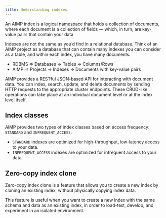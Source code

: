 ```yaml
---
title: Understanding indexes
---
```


An AIMP index is a logical namespace that holds a collection of documents,
where each document is a collection of fields — which, in turn,
are key-value pairs that contain your data.

Indexes are not the same as you’d find in a relational database.
Think of an AIMP project as a database that can contain many indexes you can consider as a table,
and within each index, you have many documents.

* RDBMS => Databases => Tables => Columns/Rows
* AIMP => Projects => Indexes => Documents with key-value pairs

AIMP provides a RESTful JSON-based API for interacting with document data.
You can index, search, update, and delete documents by sending HTTP requests to the appropriate cluster endpoints.
These CRUD-like operations can take place at an individual document level or at the index level itself.

## Index classes

AIMP provides two types of index classes based on access frequency: `STANDARD` and `INFREQUENT_ACCESS`.

* `STANDARD` indexes are optimized for high-throughput, low-latency access to your data.
* `INFREQUENT_ACCESS` indexes are optimized for infrequent access to your data.

## Zero-copy index clone

Zero-copy index clone is a feature that allows you to create a new index by cloning an existing index,
without physically copying index data.

This feature is useful when you want to create a new index with the same schema and data as an existing index,
in order to load-test, develop, and experiment in an isolated environment.
